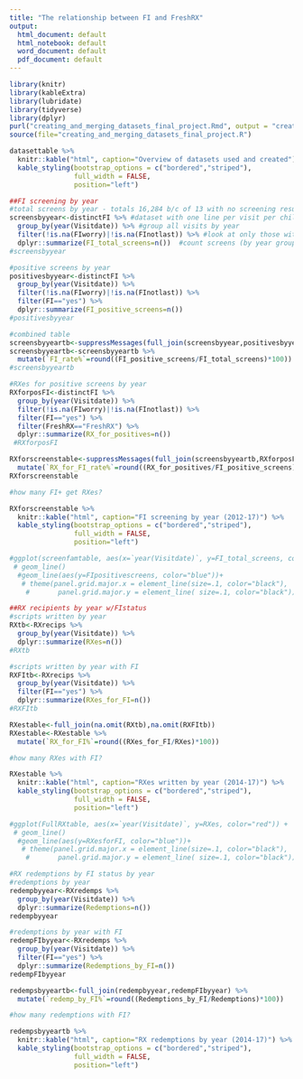 ```yaml
---
title: "The relationship between FI and FreshRX"
output:
  html_document: default
  html_notebook: default
  word_document: default
  pdf_document: default
---
```



```r
library(knitr)
library(kableExtra)
library(lubridate)
library(tidyverse)
library(dplyr)
purl("creating_and_merging_datasets_final_project.Rmd", output = "creating_and_merging_datasets_final_project.R", documentation = 2)
source(file="creating_and_merging_datasets_final_project.R")
```

```r
datasettable %>% 
  knitr::kable("html", caption="Overview of datasets used and created") %>%
  kable_styling(bootstrap_options = c("bordered","striped"),
                full_width = FALSE,
                position="left")
```


```r
##FI screening by year
#total screens by year - totals 16,284 b/c of 13 with no screening results
screensbyyear<-distinctFI %>% #dataset with one line per visit per child
  group_by(year(Visitdate)) %>% #group all visits by year
  filter(!is.na(FIworry)|!is.na(FInotlast)) %>% #look at only those with screen info
  dplyr::summarize(FI_total_screens=n())  #count screens (by year group)
#screensbyyear

#positive screens by year
positivesbyyear<-distinctFI %>% 
  group_by(year(Visitdate)) %>% 
  filter(!is.na(FIworry)|!is.na(FInotlast)) %>% 
  filter(FI=="yes") %>% 
  dplyr::summarize(FI_positive_screens=n())
#positivesbyyear

#combined table
screensbyyeartb<-suppressMessages(full_join(screensbyyear,positivesbyyear))
screensbyyeartb<-screensbyyeartb %>% 
  mutate(`FI_rate%`=round((FI_positive_screens/FI_total_screens)*100))
#screensbyyeartb

#RXes for positive screens by year
RXforposFI<-distinctFI %>% 
  group_by(year(Visitdate)) %>% 
  filter(!is.na(FIworry)|!is.na(FInotlast)) %>% 
  filter(FI=="yes") %>% 
  filter(FreshRX=="FreshRX") %>% 
  dplyr::summarize(RX_for_positives=n()) 
 #RXforposFI

RXforscreenstable<-suppressMessages(full_join(screensbyyeartb,RXforposFI)) %>% 
  mutate(`RX_for_FI_rate%`=round((RX_for_positives/FI_positive_screens)*100))
RXforscreenstable
```
```r
#how many FI+ get RXes? 

RXforscreenstable %>% 
  knitr::kable("html", caption="FI screening by year (2012-17)") %>%
  kable_styling(bootstrap_options = c("bordered","striped"),
                full_width = FALSE,
                position="left")

#ggplot(screenfamtable, aes(x=`year(Visitdate)`, y=FI_total_screens, color="red")) +
 # geom_line()
  #geom_line(aes(y=FIpositivescreens, color="blue"))+
   # theme(panel.grid.major.x = element_line(size=.1, color="black"),
    #       panel.grid.major.y = element_line( size=.1, color="black"))

```





```r
##RX recipients by year w/FIstatus
#scripts written by year
RXtb<-RXrecips %>%
  group_by(year(Visitdate)) %>% 
  dplyr::summarize(RXes=n())
#RXtb

#scripts written by year with FI
RXFItb<-RXrecips %>%
  group_by(year(Visitdate)) %>% 
  filter(FI=="yes") %>% 
  dplyr::summarize(RXes_for_FI=n()) 
#RXFItb

RXestable<-full_join(na.omit(RXtb),na.omit(RXFItb))
RXestable<-RXestable %>% 
  mutate(`RX_for_FI%`=round((RXes_for_FI/RXes)*100))
```
```r
#how many RXes with FI?

RXestable %>% 
  knitr::kable("html", caption="RXes written by year (2014-17)") %>%
  kable_styling(bootstrap_options = c("bordered","striped"),
                full_width = FALSE,
                position="left")

#ggplot(FullRXtable, aes(x=`year(Visitdate)`, y=RXes, color="red")) +
 # geom_line()
  #geom_line(aes(y=RXesforFI, color="blue"))+
   # theme(panel.grid.major.x = element_line(size=.1, color="black"),
    #       panel.grid.major.y = element_line( size=.1, color="black"))
```





```r
#RX redemptions by FI status by year
#redemptions by year
redempbyyear<-RXredemps %>%
  group_by(year(Visitdate)) %>% 
  dplyr::summarize(Redemptions=n())
redempbyyear

#redemptions by year with FI
redempFIbyyear<-RXredemps %>%
  group_by(year(Visitdate)) %>% 
  filter(FI=="yes") %>% 
  dplyr::summarize(Redemptions_by_FI=n())
redempFIbyyear

redempsbyyeartb<-full_join(redempbyyear,redempFIbyyear) %>% 
  mutate(`redemp_by_FI%`=round((Redemptions_by_FI/Redemptions)*100))
```

```r
#how many redemptions with FI? 

redempsbyyeartb %>% 
  knitr::kable("html", caption="RX redemptions by year (2014-17)") %>%
  kable_styling(bootstrap_options = c("bordered","striped"),
                full_width = FALSE,
                position="left")
```